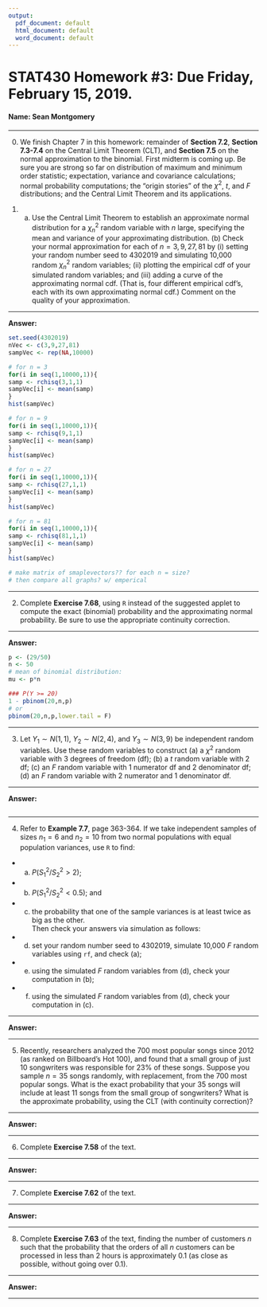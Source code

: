 ---
output:
  pdf_document: default
  html_document: default
  word_document: default
---

STAT430 Homework #3: Due Friday, February 15, 2019. 
========================================================

#### Name: Sean Montgomery

*********************************************************************************
0. We finish Chapter 7 in this homework: remainder of **Section 7.2**, **Section 7.3-7.4** on the Central Limit Theorem (CLT), and **Section 7.5** on the normal approximation to the binomial.  First midterm is coming up.  Be sure you are strong so far on distribution of maximum and minimum order statistic; expectation, variance and covariance calculations; normal probability computations; the "origin stories" of the $\chi^2$, $t$, and $F$ distributions; and the Central Limit Theorem and its applications. 


1. (a) Use the Central Limit Theorem to establish an approximate normal distribution for a $\chi^2_n$ random variable with $n$ large, specifying the mean and variance of your approximating distribution. (b) Check your normal approximation for each of $n=3, 9, 27, 81$ by (i) setting your random number seed to 4302019 and simulating 10,000 random $\chi^2_n$ random variables; (ii) plotting the empirical cdf of your simulated random variables; and (iii) adding a curve of the approximating normal cdf. (That is, four different empirical cdf's, each with its own approximating normal cdf.) Comment on the quality of your approximation. 

*********************************************************************************

**Answer:**

```{r 1}
set.seed(4302019)
nVec <- c(3,9,27,81)
sampVec <- rep(NA,10000)

# for n = 3
for(i in seq(1,10000,1)){
samp <- rchisq(3,1,1)
sampVec[i] <- mean(samp)
}
hist(sampVec)

# for n = 9
for(i in seq(1,10000,1)){
samp <- rchisq(9,1,1)
sampVec[i] <- mean(samp)
}
hist(sampVec)

# for n = 27
for(i in seq(1,10000,1)){
samp <- rchisq(27,1,1)
sampVec[i] <- mean(samp)
}
hist(sampVec)

# for n = 81
for(i in seq(1,10000,1)){
samp <- rchisq(81,1,1)
sampVec[i] <- mean(samp)
}
hist(sampVec)

# make matrix of smaplevectors?? for each n = size?
# then compare all graphs? w/ emperical
```

*********************************************************************************

2. Complete **Exercise 7.68**, using `R` instead of the suggested applet to compute the exact (binomial) probability and the approximating normal probability. Be sure to use the appropriate continuity correction. 

*********************************************************************************

**Answer:**
```{r 2}
p <- (29/50)
n <- 50
# mean of binomial distribution:
mu <- p*n

### P(Y >= 20)
1 - pbinom(20,n,p)
# or
pbinom(20,n,p,lower.tail = F)
```

*********************************************************************************


3. Let $Y_1\sim N(1, 1)$, $Y_2\sim N(2, 4)$, and $Y_3\sim N(3, 9)$ be independent random variables.  Use these random variables to construct (a) a $\chi^2$ random variable with 3 degrees of freedom (df); (b) a $t$ random variable with 2 df; (c) an $F$ random variable with 1 numerator df and 2 denominator df; (d) an $F$ random variable with 2 numerator and 1 denominator df. 

*********************************************************************************

**Answer:**
```{r 3}


```


*********************************************************************************

4. Refer to **Example 7.7**, page 363-364. If we take independent samples of sizes $n_1=6$ and $n_2=10$ from two normal populations with equal population variances, use `R` to find:
  * (a) $P(S_1^2/S_2^2>2)$; 
  * (b) $P(S_1^2/S_2^2<0.5)$; and 
  * (c) the probability that one of the sample variances is at least twice as big as the other.  
Then check your answers via simulation as follows:
  * (d) set your random number seed to 4302019, simulate 10,000 $F$ random variables using `rf`, and check (a); 
  * (e) using the simulated $F$ random variables from (d), check your computation in (b); 
  * (f) using the simulated $F$ random variables from (d), check your computation in (c).

*********************************************************************************

**Answer:**



*********************************************************************************

5. Recently, researchers analyzed the 700 most popular songs since 2012 (as ranked on Billboard's Hot 100), and found that a small group of just 10 songwriters was responsible for 23% of these songs. Suppose you sample $n=35$ songs randomly, with replacement, from the 700 most popular songs.  What is the exact probability that  your 35 songs will include at least 11 songs from the small group of songwriters?  What is the approximate probability, using the CLT (with continuity correction)?

*********************************************************************************

**Answer:**


*********************************************************************************

6. Complete **Exercise 7.58** of the text.

*********************************************************************************

**Answer:**


*********************************************************************************

7. Complete **Exercise 7.62** of the text.

*********************************************************************************

**Answer:**


*********************************************************************************

8. Complete **Exercise 7.63** of the text, finding the number of customers $n$ such that the probability that the orders of all $n$ customers can be processed in less than 2 hours is approximately 0.1 (as close as possible, without going over 0.1).

*********************************************************************************

**Answer:**


*********************************************************************************